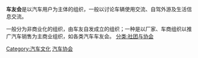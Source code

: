 {{expand English|time=2021-06-15T01:39:47+00:00}}
{{Unreferenced|time=2021-06-15T01:39:47+00:00}}
'''车友会'''是以汽车用户为主体的组织，一般以讨论车辆使用交流、自驾外游及生活信息交流。

一般分为非商业化的组织，由车友自发成立的组织；一种是以厂家、车商组织以推广汽车销售为主商业组织，如各类汽车车友会。
{{爱好者}}
[[Category:汽车文化|Category:汽车文化]]
[[Category:汽车协会|]]
[[分类:社团与协会|分类:社团与协会]]